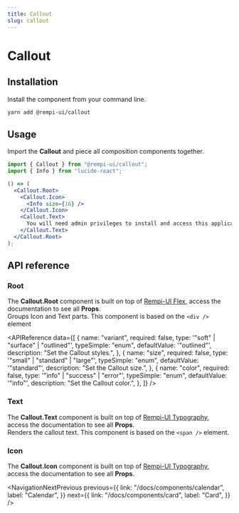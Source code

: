 ```yaml
---
title: Callout
slug: callout
---
```


# Callout

<Description text="A short message to attract user's attention." />

<SelectVersion />

<PreviewComponent name="callout" />

## Installation

Install the component from your command line.

```bash
yarn add @rempi-ui/callout
```

## Usage

Import the <strong>Callout</strong> and piece all composition components together.

```jsx
import { Callout } from "@rempi-ui/callout";
import { Info } from "lucide-react";

() => (
  <Callout.Root>
    <Callout.Icon>
      <Info size={16} />
    </Callout.Icon>
    <Callout.Text>
      You will need admin privileges to install and access this application.
    </Callout.Text>
  </Callout.Root>
);
```

## API reference

### Root

The <strong>Callout.Root</strong> component is built on top of [Rempi-UI Flex](/docs/components/flex), access the documentation to see all <strong>Props</strong>. <br/>
Groups Icon and Text parts. This component is based on the `<div />` element

<MoreInfo componentName="Rempi-UI Flex" componentLink="/docs/components/flex" />

<APIReference
  data={[
    {
      name: "variant",
      required: false,
      type: '"soft" | "surface" | "outlined"',
      typeSimple: "enum",
      defaultValue: '"outlined"',
      description: "Set the Callout styles.",
    },
    {
      name: "size",
      required: false,
      type: '"small" | "standard" | "large"',
      typeSimple: "enum",
      defaultValue: '"standard"',
      description: "Set the Callout size.",
    },
    {
      name: "color",
      required: false,
      type: '"info" | "success" | "error"',
      typeSimple: "enum",
      defaultValue: '"info"',
      description: "Set the Callout color.",
    },
  ]}
/>

### Text

The <strong>Callout.Text</strong> component is built on top of [Rempi-UI Typography](/docs/components/typography), access the documentation to see all <strong>Props</strong>. <br/>
Renders the callout text. This component is based on the `<span />` element.

### Icon

The <strong>Callout.Icon</strong> component is built on top of [Rempi-UI Typography](/docs/components/typography), access the documentation to see all <strong>Props</strong>. <br/>

<NavigationNextPrevious
  previous={{
    link: "/docs/components/calendar",
    label: "Calendar",
  }}
  next={{
    link: "/docs/components/card",
    label: "Card",
  }}
/>
